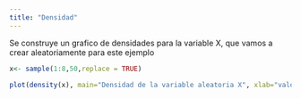 ```yaml
---
title: "Densidad"
---
```


Se construye un grafico de densidades para la variable X, que vamos a crear aleatoriamente para este ejemplo 


```r
x<- sample(1:8,50,replace = TRUE)
```
```r
plot(density(x), main="Densidad de la variable aleatoria X", xlab="valores de X", ylab="Densidad", lwd=4, col="red")

```